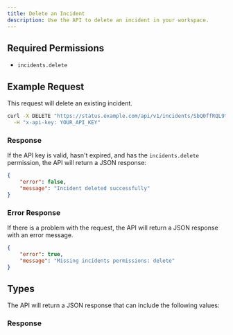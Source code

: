 ```yaml
---
title: Delete an Incident
description: Use the API to delete an incident in your workspace.
---
```


## Required Permissions

-   `incidents.delete`

## Example Request

This request will delete an existing incident.

```bash
curl -X DELETE "https://status.example.com/api/v1/incidents/SbQ0ffRQL9tVVlQP" \
  -H "x-api-key: YOUR_API_KEY"
```

### Response

If the API key is valid, hasn't expired, and has the `incidents.delete` permission, the API will return a JSON response:

```json
{
	"error": false,
	"message": "Incident deleted successfully"
}
```

### Error Response

If there is a problem with the request, the API will return a JSON response with an error message.

```json
{
	"error": true,
	"message": "Missing incidents permissions: delete"
}
```

## Types

The API will return a JSON response that can include the following values:

### Response

<AutoTypeTable path="./types/response.ts" name="BaseResponse" />
